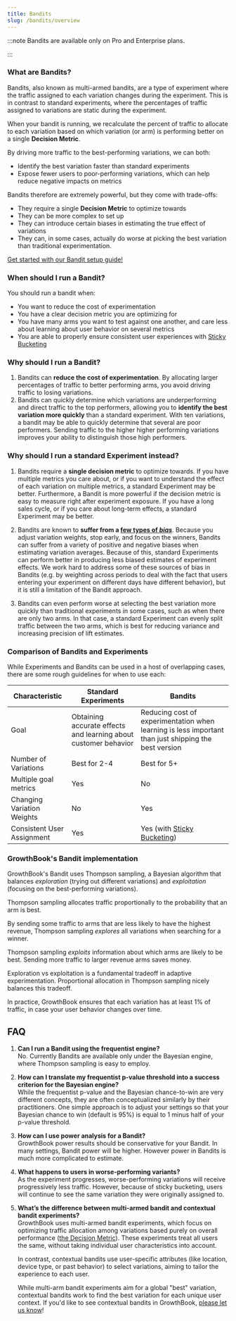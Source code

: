 ```yaml
---
title: Bandits
slug: /bandits/overview
---
```



:::note Bandits are available only on Pro and Enterprise plans.

:::

### What are Bandits?

Bandits, also known as multi-armed bandits, are a type of experiment where the traffic assigned to each variation changes during the experiment. This is in contrast to standard experiments, where the percentages of traffic assigned to variations are static during the experiment.

When your bandit is running, we recalculate the percent of traffic to allocate to each variation based on which variation (or arm) is performing better on a single **Decision Metric**.

By driving more traffic to the best-performing variations, we can both:

- Identify the best variation faster than standard experiments
- Expose fewer users to poor-performing variations, which can help reduce negative impacts on metrics

Bandits therefore are extremely powerful, but they come with trade-offs:

- They require a single **Decision Metric** to optimize towards
- They can be more complex to set up
- They can introduce certain biases in estimating the true effect of variations
- They can, in some cases, actually do worse at picking the best variation than traditional experimentation.

[Get started with our Bandit setup guide!](/bandits/config)

### When should I run a Bandit?

You should run a bandit when:

- You want to reduce the cost of experimentation
- You have a clear decision metric you are optimizing for
- You have many arms you want to test against one another, and care less about learning about user behavior on several metrics
- You are able to properly ensure consistent user experiences with [Sticky Bucketing](/bandits/config#prerequisite-sticky-bucketing)

### Why should I run a Bandit?

1. Bandits can **reduce the cost of experimentation**. By allocating larger percentages of traffic to better performing arms, you avoid driving traffic to losing variations.
2. Bandits can quickly determine which variations are underperforming and direct traffic to the top performers, allowing you to **identify the best variation more quickly** than a standard experiment. With ten variations, a bandit may be able to quickly determine that several are poor performers. Sending traffic to the higher higher performing variations improves your ability to distinguish those high performers.

### Why should I run a standard Experiment instead?

1. Bandits require a **single decision metric** to optimize towards. If you have multiple metrics you care about, or if you want to understand the effect of each variation on multiple metrics, a standard Experiment may be better. Furthermore, a Bandit is more powerful if the decision metric is easy to measure right after experiment exposure. If you have a long sales cycle, or if you care about long-term effects, a standard Experiment may be better.

2. Bandits are known to **suffer from a [few types of _bias_](https://arxiv.org/abs/1905.11397)**. Because you adjust variation weights, stop early, and focus on the winners, Bandits can suffer from a variety of positive and negative biases when estimating variation averages. Because of this, standard Experiments can perform better in producing less biased estimates of experiment effects. We work hard to address some of these sources of bias in Bandits (e.g. by weighting across periods to deal with the fact that users entering your experiment on different days have different behavior), but it is still a limitation of the Bandit approach.

3. Bandits can even perform worse at selecting the best variation more quickly than traditional experiments in some cases, such as when there are only two arms.
   In that case, a standard Experiment can evenly split traffic between the two arms, which is best for reducing variance and increasing precision of lift estimates.

### Comparison of Bandits and Experiments

While Experiments and Bandits can be used in a host of overlapping cases, there are some rough guidelines for when to use each:

| Characteristic             | **Standard Experiments**                                        | **Bandits**                                                                                          |
| -------------------------- | --------------------------------------------------------------- | ---------------------------------------------------------------------------------------------------- |
| Goal                       | Obtaining accurate effects and learning about customer behavior | Reducing cost of experimentation when learning is less important than just shipping the best version |
| Number of Variations       | Best for 2-4                                                    | Best for 5+                                                                                          |
| Multiple goal metrics      | Yes                                                             | No                                                                                                   |
| Changing Variation Weights | No                                                              | Yes                                                                                                  |
| Consistent User Assignment | Yes                                                             | Yes (with [Sticky Bucketing](/app/sticky-bucketing))                                                 |

### GrowthBook's Bandit implementation

GrowthBook's Bandit uses Thompson sampling, a Bayesian algorithm that balances _exploration_ (trying out different variations) and _exploitation_ (focusing on the best-performing variations).

Thompson sampling allocates traffic proportionally to the probability that an arm is best.

By sending some traffic to arms that are less likely to have the highest revenue, Thompson sampling _explores_ all variations when searching for a winner.

Thompson sampling _exploits_ information about which arms are likely to be best. Sending more traffic to larger revenue arms saves money.

Exploration vs exploitation is a fundamental tradeoff in adaptive experimentation. Proportional allocation in Thompson sampling nicely balances this tradeoff.

In practice, GrowthBook ensures that each variation has at least 1% of traffic, in case your user behavior changes over time.

## FAQ

1. **Can I run a Bandit using the frequentist engine?**<br />
   No. Currently Bandits are available only under the Bayesian engine, where Thompson sampling is easy to employ.

2. **How can I translate my frequentist p-value threshold into a success criterion for the Bayesian engine?**<br />
   While the frequentist p-value and the Bayesian chance-to-win are very different concepts, they are often conceptualized similarly by their practitioners. One simple approach is to adjust your settings so that your Bayesian chance to win (default is 95%) is equal to 1 minus half of your p-value threshold.

3. **How can I use power analysis for a Bandit?**<br />
   GrowthBook power results should be conservative for your Bandit. In many settings, Bandit power will be higher. However power in Bandits is much more complicated to estimate.

4. **What happens to users in worse-performing variants?**<br />
   As the experiment progresses, worse-performing variations will receive progressively less traffic. However, because of sticky bucketing, users will continue to see the same variation they were originally assigned to.

5. **What’s the difference between multi-armed bandit and contextual bandit experiments?**<br />
   GrowthBook uses multi-armed bandit experiments, which focus on optimizing traffic allocation among variations based purely on overall performance ([the Decision Metric](/bandits/config#3-selecting-a-decision-metric)). These experiments treat all users the same, without taking individual user characteristics into account.

   In contrast, contextual bandits use user-specific attributes (like location, device type, or past behavior) to select variations, aiming to tailor the experience to each user.

   While multi-arm bandit experiments aim for a global "best" variation, contextual bandits work to find the best variation for each unique user context. If you'd like to see contextual bandits in GrowthBook, [please let us know](https://slack.growthbook.io/?ref=bandits-doc)!
